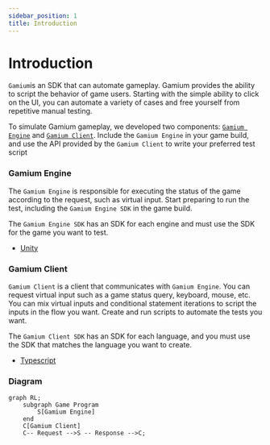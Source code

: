 ```yaml
---
sidebar_position: 1
title: Introduction
---
```


# Introduction

`Gamium`is an SDK that can automate gameplay. Gamium provides the ability to script the behavior of game users.
Starting with the simple ability to click on the UI, you can automate a variety of cases and free yourself from repetitive manual testing.

To simulate Gamium gameplay, we developed two components: [`Gamium Engine`](#gamium-engine) and [`Gamium Client`](#gamium-client).
Include the `Gamium Engine` in your game build, and use the API provided by the `Gamium Client` to write your preferred test script

### Gamium Engine

The `Gamium Engine` is responsible for executing the status of the game according to the request, such as virtual input. Start preparing to run the test, including the `Gamium Engine SDK` in the game build.

The `Gamium Engine SDK` has an SDK for each engine and must use the SDK for the game you want to test.

- [Unity](../engine/unity/project-configuration)

### Gamium Client

`Gamium Client` is a client that communicates with `Gamium Engine`.
You can request virtual input such as a game status query, keyboard, mouse, etc. You can mix virtual inputs and conditional statement iterations to script the inputs in the flow you want. Create and run scripts to automate the tests you want.

The `Gamium Client SDK` has an SDK for each language, and you must use the SDK that matches the language you want to create.

- [Typescript](../client/typescript/write-testscript)

### Diagram

```mermaid
graph RL;
    subgraph Game Program
        S[Gamium Engine]
    end
    C[Gamium Client]
    C-- Request -->S -- Response -->C;
```
